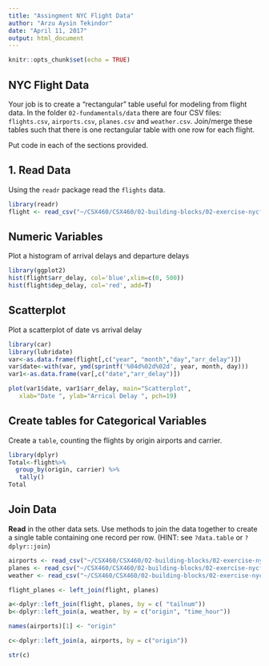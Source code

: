 ---
title: "Assingment NYC Flight Data"
author: "Arzu Aysin Tekindor"
date: "April 11, 2017"
output: html_document
---

```{r setup, include=FALSE}
knitr::opts_chunk$set(echo = TRUE)
```

## NYC Flight Data

Your job is to create a "rectangular" table useful for modeling from flight data. 
In the folder `02-fundamentals/data` there are four CSV files: `flights.csv`, 
`airports.csv`, `planes.csv` and `weather.csv`.  Join/merge these tables such 
that there is one rectangular table with one row for each flight. 


Put code in each of the sections provided.

## 1. Read Data

Using the `readr` package read the `flights` data.

```{r}
library(readr)
flight <- read_csv("~/CSX460/CSX460/02-building-blocks/02-exercise-nycflights/data/flights.csv")

```

## Numeric Variables  

Plot a histogram of arrival delays and departure delays 

```{r}
library(ggplot2)
hist(flight$arr_delay, col='blue',xlim=c(0, 500))
hist(flight$dep_delay, col='red', add=T)

```

## Scatterplot

Plot a scatterplot of date vs arrival delay 

```{r}
library(car)
library(lubridate)
var<-as.data.frame(flight[,c("year", "month","day","arr_delay")])
var$date<-with(var, ymd(sprintf('%04d%02d%02d', year, month, day)))
var1<-as.data.frame(var[,c("date","arr_delay")])

plot(var1$date, var1$arr_delay, main="Scatterplot",
   xlab="Date ", ylab="Arrical Delay ", pch=19) 

```



## Create tables for Categorical Variables

Create a `table`, counting the flights by origin airports and carrier.

```{r}
library(dplyr)
Total<-flight%>%
  group_by(origin, carrier) %>% 
   tally()
Total

```


## Join Data

**Read** in the other data sets. Use methods to join the data together to create a single table containing one record per row.  (HINT: see `?data.table` or `?dplyr::join`)

```{r}
airports <- read_csv("~/CSX460/CSX460/02-building-blocks/02-exercise-nycflights/data/airports.csv")
planes <- read_csv("~/CSX460/CSX460/02-building-blocks/02-exercise-nycflights/data/planes.csv")
weather <- read_csv("~/CSX460/CSX460/02-building-blocks/02-exercise-nycflights/data/weather.csv")

flight_planes <- left_join(flight, planes)

a<-dplyr::left_join(flight, planes, by = c( "tailnum"))
b<-dplyr::left_join(a, weather, by = c("origin", "time_hour"))

names(airports)[1] <- "origin"

c<-dplyr::left_join(a, airports, by = c("origin"))

str(c)

```



